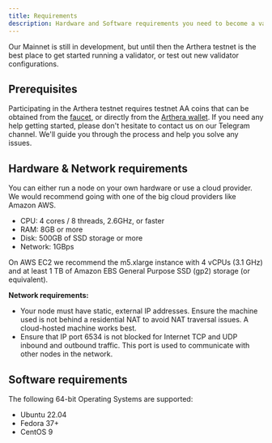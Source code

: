 ```yaml
---
title: Requirements
description: Hardware and Software requirements you need to become a validator on Arthera
---
```


Our Mainnet is still in development, but until then the Arthera testnet is the best place to get started running a validator, or test out new validator configurations.

## Prerequisites
Participating in the Arthera testnet requires testnet AA coins that can be obtained from the [faucet](https://faucet.arthera.net), or directly from the [Arthera wallet](https://wallet-test.arthera.net).
If you need any help getting started, please don't hesitate to contact us on our Telegram channel. We'll guide you through the process and help you solve any issues.

## Hardware & Network requirements
You can either run a node on your own hardware or use a cloud provider. We would recommend going with one of the big cloud providers like Amazon AWS.

- CPU: 4 cores / 8 threads, 2.6GHz, or faster
- RAM: 8GB or more
- Disk: 500GB of SSD storage or more
- Network: 1GBps

On AWS EC2 we recommend the m5.xlarge instance with 4 vCPUs (3.1 GHz) and at least 1 TB of Amazon EBS General Purpose SSD (gp2) storage (or equivalent).

**Network requirements:**
- Your node must have static, external IP addresses. Ensure the machine used is not behind a residential NAT to avoid NAT traversal issues. A cloud-hosted machine works best.
- Ensure that IP port 6534 is not blocked for Internet TCP and UDP inbound and outbound traffic.  This port is used to communicate with other nodes in the network.

## Software requirements
The following 64-bit Operating Systems are supported:
- Ubuntu 22.04
- Fedora 37+
- CentOS 9
